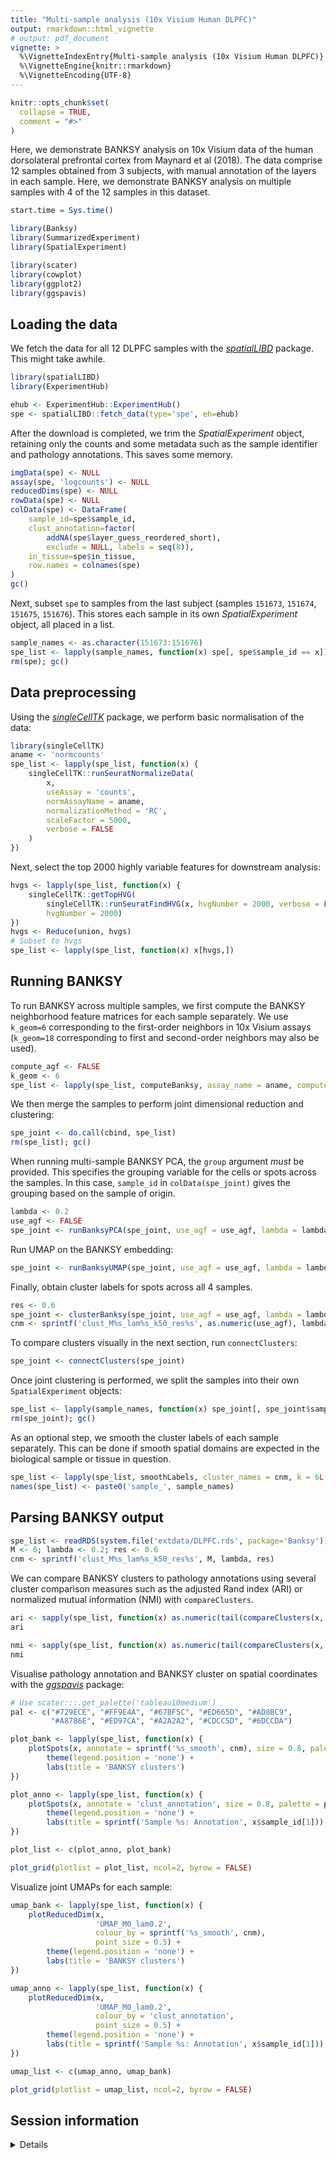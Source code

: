 ```yaml
---
title: "Multi-sample analysis (10x Visium Human DLPFC)"
output: rmarkdown::html_vignette
# output: pdf_document
vignette: >
  %\VignetteIndexEntry{Multi-sample analysis (10x Visium Human DLPFC)}
  %\VignetteEngine{knitr::rmarkdown}
  %\VignetteEncoding{UTF-8}
---
```


```r
knitr::opts_chunk$set(
  collapse = TRUE,
  comment = "#>"
)
```

Here, we demonstrate BANKSY analysis on 10x Visium data of the human 
dorsolateral prefrontal cortex from Maynard et al (2018). The data comprise 12 
samples obtained from 3 subjects, with manual annotation of the layers in each 
sample. Here, we demonstrate BANKSY analysis on multiple samples with 4 of the
12 samples in this dataset.

```r
start.time = Sys.time()
```

```r
library(Banksy)
library(SummarizedExperiment)
library(SpatialExperiment)

library(scater)
library(cowplot)
library(ggplot2)
library(ggspavis)
```

## Loading the data

We fetch the data for all 12 DLPFC samples with the [*spatialLIBD*](https://bioconductor.org/packages/release/data/experiment/html/spatialLIBD.html) 
package. This might take awhile.

```r
library(spatialLIBD)
library(ExperimentHub)

ehub <- ExperimentHub::ExperimentHub()
spe <- spatialLIBD::fetch_data(type='spe', eh=ehub)
```

After the download is completed, we trim the *SpatialExperiment* object, 
retaining only the counts and some metadata such as the sample identifier and pathology annotations. This saves some memory.

```r
imgData(spe) <- NULL
assay(spe, 'logcounts') <- NULL
reducedDims(spe) <- NULL
rowData(spe) <- NULL
colData(spe) <- DataFrame(
    sample_id=spe$sample_id,
    clust_annotation=factor(
        addNA(spe$layer_guess_reordered_short), 
        exclude = NULL, labels = seq(8)),
    in_tissue=spe$in_tissue,
    row.names = colnames(spe)
)
gc()
```

Next, subset `spe` to samples from the last subject (samples `151673`, 
`151674`, `151675`, `151676`). This stores each sample in its own 
*SpatialExperiment* object, all placed in a list.

```r
sample_names <- as.character(151673:151676)
spe_list <- lapply(sample_names, function(x) spe[, spe$sample_id == x])
rm(spe); gc()
```

## Data preprocessing

Using the [*singleCellTK*](https://bioconductor.org/packages/release/bioc/html/singleCellTK.html) 
package, we perform basic normalisation of the data:

```r
library(singleCellTK)
aname <- 'normcounts'
spe_list <- lapply(spe_list, function(x) {
    singleCellTK::runSeuratNormalizeData(
        x,
        useAssay = 'counts',
        normAssayName = aname,
        normalizationMethod = 'RC',
        scaleFactor = 5000,
        verbose = FALSE
    )
})
```

Next, select the top 2000 highly variable features for downstream analysis:

```r
hvgs <- lapply(spe_list, function(x) {
    singleCellTK::getTopHVG(
        singleCellTK::runSeuratFindHVG(x, hvgNumber = 2000, verbose = FALSE),
        hvgNumber = 2000)
})
hvgs <- Reduce(union, hvgs)
# Subset to hvgs
spe_list <- lapply(spe_list, function(x) x[hvgs,])
```

## Running BANKSY

To run BANKSY across multiple samples, we first compute the BANKSY neighborhood
feature matrices for each sample separately. We use `k_geom=6` corresponding to
the first-order neighbors in 10x Visium assays (`k_geom=18` corresponding to 
first and second-order neighbors may also be used).

```r
compute_agf <- FALSE
k_geom <- 6
spe_list <- lapply(spe_list, computeBanksy, assay_name = aname, compute_agf = compute_agf, k_geom = k_geom)
```

We then merge the samples to perform joint dimensional reduction and 
clustering:

```r
spe_joint <- do.call(cbind, spe_list)
rm(spe_list); gc()
```

When running multi-sample BANKSY PCA, the `group` argument *must* be provided. 
This specifies the grouping variable for the cells or spots across the samples.
In this case, `sample_id` in `colData(spe_joint)` gives the grouping based on
the sample of origin.

```r
lambda <- 0.2
use_agf <- FALSE
spe_joint <- runBanksyPCA(spe_joint, use_agf = use_agf, lambda = lambda, group = 'sample_id', seed = 1000)
```

Run UMAP on the BANKSY embedding:

```r
spe_joint <- runBanksyUMAP(spe_joint, use_agf = use_agf, lambda = lambda, seed = 1000)
```

Finally, obtain cluster labels for spots across all 4 samples. 

```r
res <- 0.6
spe_joint <- clusterBanksy(spe_joint, use_agf = use_agf, lambda = lambda, resolution = res, seed = 1000)
cnm <- sprintf('clust_M%s_lam%s_k50_res%s', as.numeric(use_agf), lambda, res)
```

To compare clusters visually in the next section, run `connectClusters`:

```r
spe_joint <- connectClusters(spe_joint)
```

Once joint clustering is performed, we split the samples into their own
`SpatialExperiment` objects:

```r
spe_list <- lapply(sample_names, function(x) spe_joint[, spe_joint$sample_id == x])
rm(spe_joint); gc()
```

As an optional step, we smooth the cluster labels of each sample separately. 
This can be done if smooth spatial domains are expected in the biological 
sample or tissue in question.

```r
spe_list <- lapply(spe_list, smoothLabels, cluster_names = cnm, k = 6L, verbose = FALSE)
names(spe_list) <- paste0('sample_', sample_names)
```

## Parsing BANKSY output

```r
spe_list <- readRDS(system.file('extdata/DLPFC.rds', package='Banksy'))
M <- 0; lambda <- 0.2; res <- 0.6
cnm <- sprintf('clust_M%s_lam%s_k50_res%s', M, lambda, res)
```

We can compare BANKSY clusters to pathology annotations using several cluster
comparison measures such as the adjusted Rand index (ARI) or normalized mutual
information (NMI) with `compareClusters`. 

```r
ari <- sapply(spe_list, function(x) as.numeric(tail(compareClusters(x, func='ARI')[,1], n=1)))
ari
```

```r
nmi <- sapply(spe_list, function(x) as.numeric(tail(compareClusters(x, func='NMI')[,1], n=1)))
nmi
```

Visualise pathology annotation and BANKSY cluster on spatial coordinates with 
the [*ggspavis*](https://bioconductor.org/packages/ggspavis) package:

```r
# Use scater:::.get_palette('tableau10medium')
pal <- c("#729ECE", "#FF9E4A", "#67BF5C", "#ED665D", "#AD8BC9", 
         "#A8786E", "#ED97CA", "#A2A2A2", "#CDCC5D", "#6DCCDA")

plot_bank <- lapply(spe_list, function(x) {
    plotSpots(x, annotate = sprintf('%s_smooth', cnm), size = 0.8, palette = pal) +
        theme(legend.position = 'none') +
        labs(title = 'BANKSY clusters')
})

plot_anno <- lapply(spe_list, function(x) {
    plotSpots(x, annotate = 'clust_annotation', size = 0.8, palette = pal) +
        theme(legend.position = 'none') +
        labs(title = sprintf('Sample %s: Annotation', x$sample_id[1]))
})

plot_list <- c(plot_anno, plot_bank)

plot_grid(plotlist = plot_list, ncol=2, byrow = FALSE)
```

Visualize joint UMAPs for each sample:

```r
umap_bank <- lapply(spe_list, function(x) {
    plotReducedDim(x,
                   'UMAP_M0_lam0.2',
                   colour_by = sprintf('%s_smooth', cnm),
                   point_size = 0.5) +
        theme(legend.position = 'none') +
        labs(title = 'BANKSY clusters')
})

umap_anno <- lapply(spe_list, function(x) {
    plotReducedDim(x,
                   'UMAP_M0_lam0.2',
                   colour_by = 'clust_annotation',
                   point_size = 0.5) +
        theme(legend.position = 'none') +
        labs(title = sprintf('Sample %s: Annotation', x$sample_id[1]))
})

umap_list <- c(umap_anno, umap_bank)

plot_grid(plotlist = umap_list, ncol=2, byrow = FALSE)

```

## Session information

<details>

```r
sessionInfo()
```

</details>
